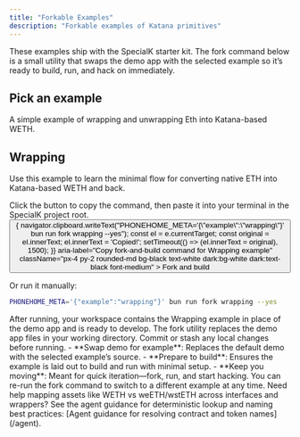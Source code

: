 ```yaml
---
title: "Forkable Examples"
description: "Forkable examples of Katana primitives"
---
```



<Info>
These examples ship with the SpecialK starter kit. The fork command below is a small utility that swaps the demo app with the selected example so it’s ready to build, run, and hack on immediately.
</Info>

## Pick an example

<CardGroup cols={1}>
<Card title="Wrapping" icon="rocket" href="#wrapping">
  A simple example of wrapping and unwrapping Eth into Katana-based WETH.
</Card>
</CardGroup>

## Wrapping

Use this example to learn the minimal flow for converting native ETH into Katana-based WETH and back.

<Steps>
<Step title="Fork and build the example" id="fork-and-build-wrapping-step">
  Click the button to copy the command, then paste it into your terminal in the SpecialK project root.

  <div style={{ marginTop: 12, marginBottom: 12 }}>
    <button id="fork-and-build-wrapping"
      onClick={(e) => {
        navigator.clipboard.writeText("PHONEHOME_META='{\"example\":\"wrapping\"}' bun run fork wrapping --yes");
        const el = e.currentTarget;
        const original = el.innerText;
        el.innerText = 'Copied!';
        setTimeout(() => (el.innerText = original), 1500);
      }}
      aria-label="Copy fork-and-build command for Wrapping example"
      className="px-4 py-2 rounded-md bg-black text-white dark:bg-white dark:text-black font-medium"
    >
      Fork and build
    </button>
  </div>

  Or run it manually:

  ```bash
  PHONEHOME_META='{"example":"wrapping"}' bun run fork wrapping --yes
  ```

  <Check>
  After running, your workspace contains the Wrapping example in place of the demo app and is ready to develop.
  </Check>

  <Warning>
  The fork utility replaces the demo app files in your working directory. Commit or stash any local changes before running.
  </Warning>
</Step>

<Step title="What the fork utility does">
  - **Swap demo for example**: Replaces the default demo with the selected example’s source.
  - **Prepare to build**: Ensures the example is laid out to build and run with minimal setup.
  - **Keep you moving**: Meant for quick iteration—fork, run, and start hacking.
  
  <Tip>
  You can re-run the fork command to switch to a different example at any time.
  </Tip>
</Step>
</Steps>

<Info>
Need help mapping assets like WETH vs weETH/wstETH across interfaces and wrappers? See the agent guidance for deterministic lookup and naming best practices: [Agent guidance for resolving contract and token names](/agent).
</Info>

